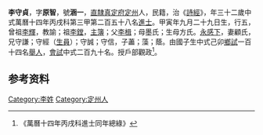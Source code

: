 {{Otheruses|other=名为李守贞的其他人物|李守贞}}
{{明清人物信息框
| 姓名 = 李守貞
| 原名 =
| 圖片名稱= 
| 圖片大小 =
| 圖片說明 = 
| 最高職務 =
| 國家 = 大明 
| 爵位 =
| 籍貫 = [[直隸|直隸]][[真定府|真定府]][[定州|定州]]
| 族裔 = 
| 旗籍 = 
| 字號 = 
| 諡號 =
| 出生日期 = 甲寅年九月二十九日
| 出生地點 =
| 逝世日期 = 
| 逝世地點 =
| 墓葬 =
| 配偶 = 顧氏
| 親屬 = 曾祖[[李輝|李輝]]，祖[[李鏜|李鏜]]，父[[李楫|李楫]]，母墨氏；生母方氏
| 出身 =
* 萬曆十四年丙戌科進士
| 經歷 =
| 著作 =  
*
*
*
}}
'''李守貞'''{{BD|1555年||1614年||}}，字'''原智'''，號'''涵一'''，[[直隸|直隸]][[真定府|真定府]][[定州|定州]]人，民籍，治《[[詩經|詩經]]》，年三十二歲中式萬曆十四年丙戌科第三甲第二百五十八名[[進士|進士]]。甲寅年九月二十九日生，行五，曾祖[[李輝|李輝]]，教諭；祖[[李鏜|李鏜]]，[[主簿|主簿]]；父[[李楫|李楫]]；母墨氏；生母方氏。[[永感下|永感下]]，妻顧氏，兄守謙；守經（[[生員|生員]]）；守誠；守信，子藎；藻；蔭。由國子生中式己卯[[鄉試|鄉試]]一百十四名[[舉人|舉人]]，[[會試|會試]]中式二百九十名。授戶部觀政<ref>《萬曆十四年丙戌科進士同年總綠》</ref>。

== 参考资料 ==
{{reflist}}

{{萬曆十四年丙戌科殿试金榜}}

{{Authority control}}

{{DEFAULTSORT:L}}
[[Category:李姓|Category:李姓]]
[[Category:定州人|Category:定州人]]


{{明朝人物小作品}}